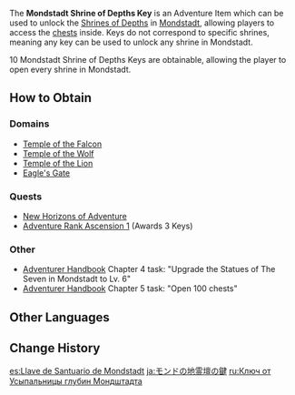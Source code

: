 {{Item Infobox
|id           = 107006
|image        = Item_Mondstadt Shrine of Depths Key.png
|type         = Adventure Items
|group        = Shrine of Depths Keys
|invCategory  = Precious Items
|description  = A key that can break the seal on the ancient [[Shrines of Depths]] scattered around [[Mondstadt]]. These Shrines of Depths sealed themselves off when the civilization that built them was lost. Keys lost deep within domains are able to break the seals. Or perhaps that, for a moment, these keys help the seals to forget all that they have lost.
|source1      = [[Adventurer Handbook]]
|source2      = [[Quest]]s
|source3      = [[Domain]]s
}}
The '''Mondstadt Shrine of Depths Key''' is an Adventure Item which can be used to unlock the [[Shrines of Depths]] in [[Mondstadt]], allowing players to access the [[chests]] inside. Keys do not correspond to specific shrines, meaning any key can be used to unlock any shrine in Mondstadt.

10 Mondstadt Shrine of Depths Keys are obtainable, allowing the player to open every shrine in Mondstadt.

==How to Obtain==
===Domains===
*[[Temple of the Falcon]]
*[[Temple of the Wolf]]
*[[Temple of the Lion]]
*[[Eagle's Gate]]
===Quests===
*[[New Horizons of Adventure]]
*[[Adventure Rank Ascension 1]] (Awards 3 Keys)
===Other===
*[[Adventurer Handbook]] Chapter 4 task: "Upgrade the Statues of The Seven in Mondstadt to Lv. 6"
*[[Adventurer Handbook]] Chapter 5 task: "Open 100 chests"

==Other Languages==
{{Other Languages
|en      = Mondstadt Shrine of Depths Key
|zhs     = 蒙德地灵龛之钥
|zhs_rm  = Méngdé Dìlíngkān zhī Yào
|zht     = 蒙德地靈龕之鑰
|zht_rm  = Méngdé Dìlíngkān zhī Yào
|zh_tl   = 
|ja      = モンドの地霊壇の鍵
|ja_rm   = Mondo no Chireidan no Kagi
|ja_tl   = Mondstadt Spirit Podium Key
|ko      = 몬드 지령의 감실 열쇠
|ko_rm   = Mondeu Jiryeongui Gamsil Yeolsoe
|ko_tl   = 
|es      = Llave de Santuario de Mondstadt
|es_tl   = Mondstadt Shrine Key
|fr      = Clé de Sanctuaire des profondeurs de Mondstadt
|fr_tl   = Mondstadt Shrine of Depths Key
|ru      = Ключ от Усыпальницы глубин Мондштадта
|ru_tl   = 
|th      = Mondstadt Shrine of Depths Key
|vi      = Chìa Khóa Đền Địa Linh Mondstadt
|vi_tl   = 
|de      = Schlüssel zu den Schreinen der Tiefe in Mondstadt
|de_tl   = Key to the Shrines of Depths in Mondstadt
|id      = Mondstadt Shrine of Depths Key
|pt      = Chave do Santuário das Profundezas de Mondstadt
|pt_tl   = Mondstadt Shrine of Depths Key
}}

==Change History==
{{Change History|1.0}}

[[es:Llave de Santuario de Mondstadt]]
[[ja:モンドの地霊壇の鍵]]
[[ru:Ключ от Усыпальницы глубин Мондштадта]]